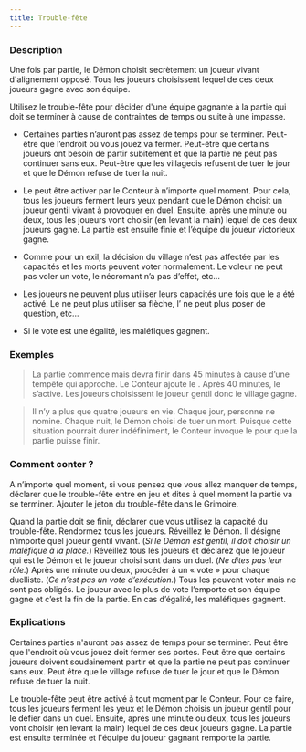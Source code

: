 ```yaml
---
title: Trouble-fête
---
```



<Fabled TROUBLE_FETE header />

### Description

Une fois par partie, le Démon choisit secrètement un joueur vivant d'alignement opposé. Tous les joueurs choisissent lequel de ces deux joueurs gagne avec son équipe. 

Utilisez le trouble-fête pour décider d'une équipe gagnante à la partie qui doit se terminer à cause de contraintes de temps ou suite à une impasse.

-   Certaines parties n’auront pas assez de temps pour se terminer. Peut-être que l’endroit où vous jouez va fermer. Peut-être que certains joueurs ont besoin de partir subitement et que la partie ne peut pas continuer sans eux. Peut-être que les villageois refusent de tuer le jour et que le Démon refuse de tuer la nuit. 

-   Le <Fabled TROUBLE_FETE /> peut être activer par le Conteur à n’importe quel moment. Pour cela, tous les joueurs ferment leurs yeux pendant que le Démon choisit un joueur gentil vivant à provoquer en duel. Ensuite, après une minute ou deux, tous les joueurs vont choisir (en levant la main) lequel de ces deux joueurs gagne. La partie est ensuite finie et l’équipe du joueur victorieux gagne.

-   Comme pour un exil, la décision du village n’est pas affectée par les capacités et les morts peuvent voter normalement. Le voleur ne peut pas voler un vote, le nécromant n’a pas d’effet, etc…

-    Les joueurs ne peuvent plus utiliser leurs capacités une fois que le <Fabled TROUBLE_FETE /> a été activé. Le <Role MERCENAIRE /> ne peut plus utiliser sa flèche, l’<Role ARTISTE /> ne peut plus poser de question, etc…

-    Si le vote est une égalité, les maléfiques gagnent.

### Exemples

> La partie commence mais devra finir dans 45 minutes à cause d’une tempête qui approche. Le Conteur ajoute le <Fabled TROUBLE_FETE />. Après 40 minutes, le <Fabled TROUBLE_FETE /> s’active. Les joueurs choisissent le joueur gentil donc le village gagne.

> Il n’y a plus que quatre joueurs en vie. Chaque jour, personne ne nomine. Chaque nuit, le Démon choisi de tuer un mort. Puisque cette situation pourrait durer indéfiniment, le Conteur invoque le <Fabled TROUBLE_FETE /> pour que la partie puisse finir. 

### Comment conter ?

A n’importe quel moment, si vous pensez que vous allez manquer de temps, déclarer que le trouble-fête entre en jeu et dites à quel moment la partie va se terminer. Ajouter le jeton du trouble-fête dans le Grimoire.

Quand la partie doit se finir, déclarer que vous utilisez la capacité du trouble-fête. Rendormez tous les joueurs. Réveillez le Démon. Il désigne n’importe quel joueur gentil vivant. (_Si le Démon est gentil, il doit choisir un maléfique à la place._) Réveillez tous les joueurs et déclarez que le joueur qui est le Démon et le joueur choisi sont dans un duel. (_Ne dites pas leur rôle._) Après une minute ou deux, procéder à un « vote » pour chaque duelliste. (_Ce n’est pas un vote d’exécution._) Tous les peuvent voter mais ne sont pas obligés. Le joueur avec le plus de vote l’emporte et son équipe gagne et c’est la fin de la partie. En cas d’égalité, les maléfiques gagnent.

### Explications

Certaines parties n'auront pas assez de temps pour se terminer. Peut être que l'endroit où vous jouez doit fermer ses portes. Peut être que certains joueurs doivent soudainement partir et que la partie ne peut pas continuer sans eux. Peut être que le village refuse de tuer le jour et que le Démon refuse de tuer la nuit.

Le trouble-fête peut être activé à tout moment par le Conteur. Pour ce faire, tous les joueurs ferment les yeux et le Démon choisis un joueur gentil pour le défier dans un duel. Ensuite, après une minute ou deux, tous les joueurs vont choisir (en levant la main) lequel de ces deux joueurs gagne. La partie est ensuite terminée et l'équipe du joueur gagnant remporte la partie.